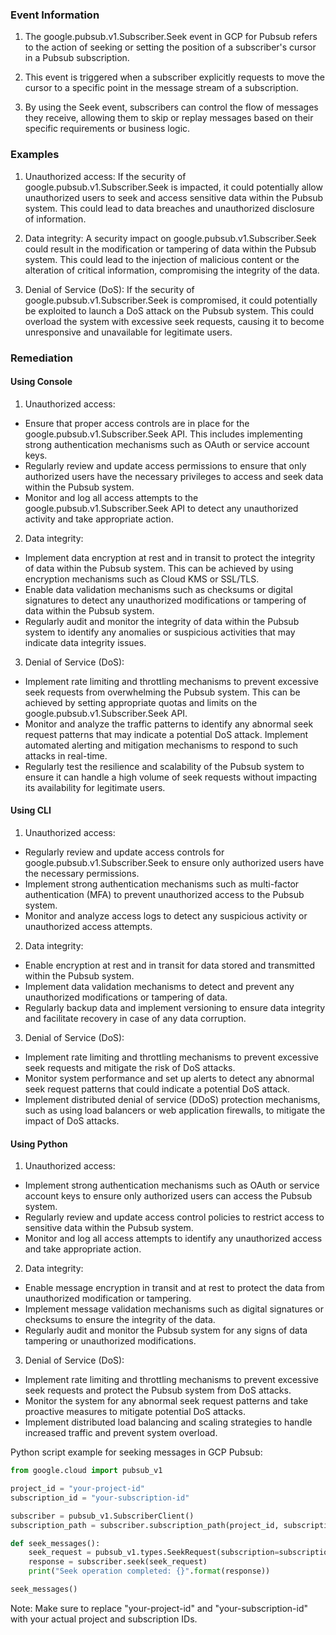 
### Event Information

1. The google.pubsub.v1.Subscriber.Seek event in GCP for Pubsub refers to the action of seeking or setting the position of a subscriber's cursor in a Pubsub subscription.

2. This event is triggered when a subscriber explicitly requests to move the cursor to a specific point in the message stream of a subscription.

3. By using the Seek event, subscribers can control the flow of messages they receive, allowing them to skip or replay messages based on their specific requirements or business logic.


### Examples

1. Unauthorized access: If the security of google.pubsub.v1.Subscriber.Seek is impacted, it could potentially allow unauthorized users to seek and access sensitive data within the Pubsub system. This could lead to data breaches and unauthorized disclosure of information.

2. Data integrity: A security impact on google.pubsub.v1.Subscriber.Seek could result in the modification or tampering of data within the Pubsub system. This could lead to the injection of malicious content or the alteration of critical information, compromising the integrity of the data.

3. Denial of Service (DoS): If the security of google.pubsub.v1.Subscriber.Seek is compromised, it could potentially be exploited to launch a DoS attack on the Pubsub system. This could overload the system with excessive seek requests, causing it to become unresponsive and unavailable for legitimate users.

### Remediation

#### Using Console

1. Unauthorized access:
- Ensure that proper access controls are in place for the google.pubsub.v1.Subscriber.Seek API. This includes implementing strong authentication mechanisms such as OAuth or service account keys.
- Regularly review and update access permissions to ensure that only authorized users have the necessary privileges to access and seek data within the Pubsub system.
- Monitor and log all access attempts to the google.pubsub.v1.Subscriber.Seek API to detect any unauthorized activity and take appropriate action.

2. Data integrity:
- Implement data encryption at rest and in transit to protect the integrity of data within the Pubsub system. This can be achieved by using encryption mechanisms such as Cloud KMS or SSL/TLS.
- Enable data validation mechanisms such as checksums or digital signatures to detect any unauthorized modifications or tampering of data within the Pubsub system.
- Regularly audit and monitor the integrity of data within the Pubsub system to identify any anomalies or suspicious activities that may indicate data integrity issues.

3. Denial of Service (DoS):
- Implement rate limiting and throttling mechanisms to prevent excessive seek requests from overwhelming the Pubsub system. This can be achieved by setting appropriate quotas and limits on the google.pubsub.v1.Subscriber.Seek API.
- Monitor and analyze the traffic patterns to identify any abnormal seek request patterns that may indicate a potential DoS attack. Implement automated alerting and mitigation mechanisms to respond to such attacks in real-time.
- Regularly test the resilience and scalability of the Pubsub system to ensure it can handle a high volume of seek requests without impacting its availability for legitimate users.

#### Using CLI

1. Unauthorized access:
- Regularly review and update access controls for google.pubsub.v1.Subscriber.Seek to ensure only authorized users have the necessary permissions.
- Implement strong authentication mechanisms such as multi-factor authentication (MFA) to prevent unauthorized access to the Pubsub system.
- Monitor and analyze access logs to detect any suspicious activity or unauthorized access attempts.

2. Data integrity:
- Enable encryption at rest and in transit for data stored and transmitted within the Pubsub system.
- Implement data validation mechanisms to detect and prevent any unauthorized modifications or tampering of data.
- Regularly backup data and implement versioning to ensure data integrity and facilitate recovery in case of any data corruption.

3. Denial of Service (DoS):
- Implement rate limiting and throttling mechanisms to prevent excessive seek requests and mitigate the risk of DoS attacks.
- Monitor system performance and set up alerts to detect any abnormal seek request patterns that could indicate a potential DoS attack.
- Implement distributed denial of service (DDoS) protection mechanisms, such as using load balancers or web application firewalls, to mitigate the impact of DoS attacks.

#### Using Python

1. Unauthorized access:
- Implement strong authentication mechanisms such as OAuth or service account keys to ensure only authorized users can access the Pubsub system.
- Regularly review and update access control policies to restrict access to sensitive data within the Pubsub system.
- Monitor and log all access attempts to identify any unauthorized access and take appropriate action.

2. Data integrity:
- Enable message encryption in transit and at rest to protect the data from unauthorized modification or tampering.
- Implement message validation mechanisms such as digital signatures or checksums to ensure the integrity of the data.
- Regularly audit and monitor the Pubsub system for any signs of data tampering or unauthorized modifications.

3. Denial of Service (DoS):
- Implement rate limiting and throttling mechanisms to prevent excessive seek requests and protect the Pubsub system from DoS attacks.
- Monitor the system for any abnormal seek request patterns and take proactive measures to mitigate potential DoS attacks.
- Implement distributed load balancing and scaling strategies to handle increased traffic and prevent system overload.

Python script example for seeking messages in GCP Pubsub:

```python
from google.cloud import pubsub_v1

project_id = "your-project-id"
subscription_id = "your-subscription-id"

subscriber = pubsub_v1.SubscriberClient()
subscription_path = subscriber.subscription_path(project_id, subscription_id)

def seek_messages():
    seek_request = pubsub_v1.types.SeekRequest(subscription=subscription_path)
    response = subscriber.seek(seek_request)
    print("Seek operation completed: {}".format(response))

seek_messages()
```

Note: Make sure to replace "your-project-id" and "your-subscription-id" with your actual project and subscription IDs.

